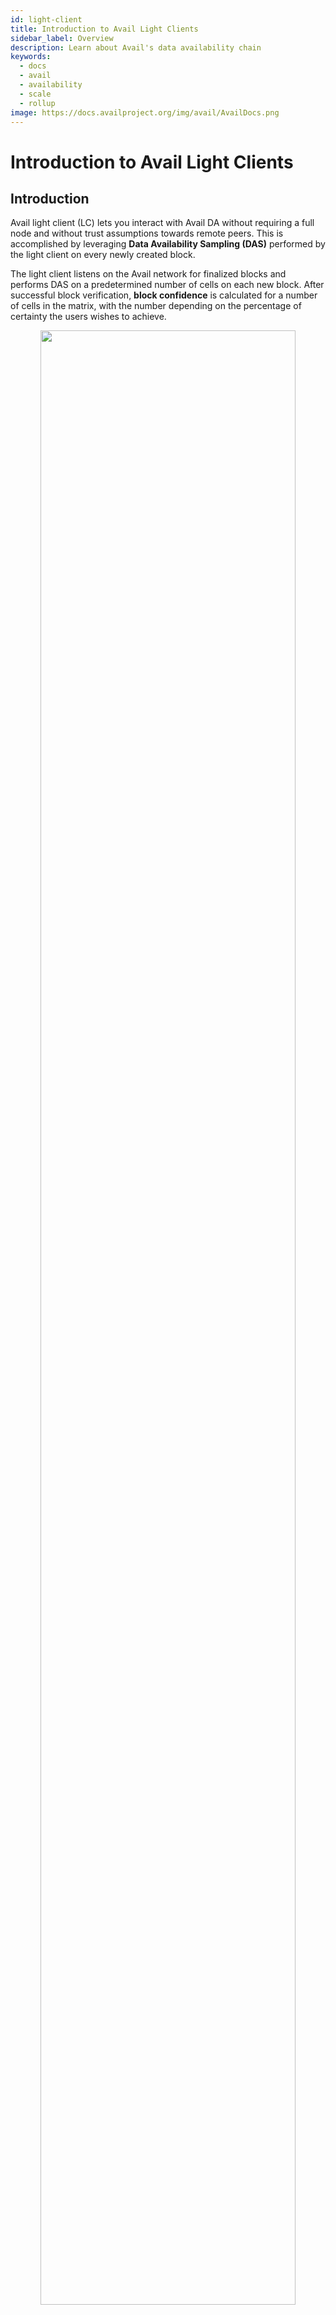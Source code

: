 ```yaml
---
id: light-client
title: Introduction to Avail Light Clients
sidebar_label: Overview
description: Learn about Avail's data availability chain
keywords:
  - docs
  - avail
  - availability
  - scale
  - rollup
image: https://docs.availproject.org/img/avail/AvailDocs.png
---
```



# Introduction to Avail Light Clients
## Introduction

Avail light client (LC) lets you interact with Avail DA without requiring a full node and without trust assumptions towards remote peers.
This is accomplished by leveraging **Data Availability Sampling (DAS)** performed by the light client on every newly created block.

The light client listens on the Avail network for finalized blocks and performs DAS on a predetermined number of cells on each new block.
After successful block verification, **block confidence** is calculated for a number of cells in the matrix, with the number depending on the percentage of certainty the users wishes to achieve.
<br/>
<p align="center"><img src="/img/avail-light-client.png" width="90%" height="90%" /></p>
> This screenshot is from a purely in-browser interface built by the Avail team that uses a light client to determine the confidence of blocks in real time. You can check it out at [light.avail.tools](https://light.avail.tools/).

Light client functionality is separated into two logical parts - the _light client_ and the _app client_. While the LC is primarily focused on DAS, the app client is used to perform data reconstruction.

## Light client

The **light client** mode of operation is active regardless of whether the app client is also active or not.
Light client connects to an Avail node via a WebSocket connection and waits for a newly finalized block, with the header containing its KZG commitments.

<Callout type="info">
Avail blocks are chunked and divided into equal sized cells as a part of that blocks matrix. Each row in the matrix is then erasure coded using **Reed-Solomon (RS)** erasure codes and committed with **Kate-Zaverucha-Goldberg (KZG)** commitments.
</Callout>

On each received header the client does random sampling of the matrix cells, which are retrieved using one of two mechanisms:

1. **DHT** - the client first tries to retrieve cells via Kademlia DHT, on the LC-only high availability peer-to-peer network.
2. **RPC** - if some or all of the required cells can't be found on the DHT, LC uses RPC calls to the Avail node(s) to retrieve the data. Cells not already found in the DHT will be uploaded thus increasing blocks availability in the LC P2P network

Once the data is received, light client verifies individual cells and calculates the confidence that is then stored locally.

<Callout type="info">
Light client uses _libp2p_ with **Kademlia** as a DHT implementation. Peer-to-peer network is able to perform NAT traversal, both symmetric and asymmetric, enabling easy connectivity with various network configurations (e.g. symmetric and asymmetric NAT).
</Callout>

<Callout type="info">
On fresh startup, the LC performs a block sync with the node, using both DHT and RPC mechanisms. The block depth to which the sync is going to be done is set with the `sync_block_depth` config parameter, which needs to be set to the max number of blocks the connected node is caching (if downloading via RPC).
</Callout>

## When and how to embed the light client

The Avail light client plays a vital role in ensuring the availability and correctness of data
within the Avail network. By employing random sampling, it achieves security levels comparable to
full nodes. Furthermore, by leveraging the peer-to-peer network, it enhances overall data availability
while reducing the load on full nodes. 

The light client is capable of downloading and verifying
application-specific data submitted to Avail, which can be conveniently queried using the light client API.
<Callout type="info">
You can check out all the different methods supported by the Avail light client in our [Light Client API Reference](/docs/operate-a-node/run-a-light-client/Reference/embedding-the-light-client#api-reference).
</Callout>

The light client exposes an HTTP API that enables users to query the status, confidence, and application data
for each processed block. When a block is finalized in Avail, the light client performs random sampling and
verification, calculates confidence in the given block data, and if the confidence is high, retrieves the
application data from the block. This data is then verified and stored locally for easy access.